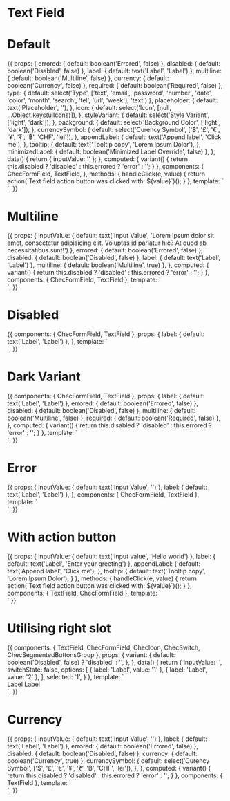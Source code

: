 
<Meta title="Form fields/Text field" component={TextField} />

# Text Field

<Props of={TextField} />

# Default

<Preview>
  <Story name="Defaults">
    {{
      props: {
        errored: {
          default: boolean('Errored', false)
        },
        disabled: {
          default: boolean('Disabled', false)
        },
        label: {
          default: text('Label', 'Label')
        },
        multiline: {
          default: boolean('Multiline', false)
        },
        currency: {
          default: boolean('Currency', false)
        },
        required: {
          default: boolean('Required', false)
        },
        type: {
          default: select('Type', ['text', 'email', 'password', 'number', 'date', 'color', 'month', 'search', 'tel', 'url', 'week'], 'text')
        },
        placeholder: {
          default: text('Placeholder', ''),
        },
        icon: {
          default: select('Icon', [null, ...Object.keys(uiIcons)]),
        },
        styleVariant: {
          default: select('Style Variant', ['light', 'dark']),
        },
        background: {
          default: select('Background Color', ['light', 'dark']),
        },
        currencySymbol: {
          default: select('Curency Symbol', ['$', '£', '€', '¥', '₹', '฿', 'CHF', 'lei']),
        },
        appendLabel: {
          default: text('Append label', 'Click me'),
        },
        tooltip: {
          default: text('Tooltip copy', 'Lorem Ipsum Dolor'),
        },
        minimizedLabel: {
          default: boolean('Minimized Label Override', false)
        },
      },
      data() {
        return { inputValue: '' };
      },
      computed: {
        variant() {
          return this.disabled ? 'disabled' : this.errored ? 'error' : '';
        }
      },
      components: {
        ChecFormField,
        TextField,
      },
      methods: {
        handleClick(e, value) {
          return action(`Text field action button was clicked with: ${value}`)();
        }
      },
      template: `
        <div class="py-16 flex justify-center" :class="{'bg-gray-700': background === 'dark'}">
          <ChecFormField
            :appendLabel="appendLabel"
            :tooltip="tooltip"
            :icon="icon"
            @action-click="handleClick"
            class="w-full max-w-sm"
          >
            <TextField
              name="input-name"
              :label="label"
              :multiline="multiline"
              placeholder="Example Placeholder"
              v-model="inputValue"
              :variant="variant"
              :style-variant="styleVariant"
              :type="type"
              :placeholder="placeholder"
              :required="required"
              :minimized-label="minimizedLabel"
              :currency="currency"
              :currencySymbol="currencySymbol"
              />
          </ChecFormField>
        </div>`,
    }}
  </Story>
</Preview>

# Multiline

<Preview>
  <Story name="Multiline">
    {{
      props: {
        inputValue: {
          default: text('Input Value', 'Lorem ipsum dolor sit amet, consectetur adipisicing elit. Voluptas id pariatur hic? At quod ab necessitatibus sunt!')
        },
        errored: {
          default: boolean('Errored', false)
        },
        disabled: {
          default: boolean('Disabled', false)
        },
        label: {
          default: text('Label', 'Label')
        },
        multiline: {
          default: boolean('Multiline', true)
        },
      },
      computed: {
        variant() {
          return this.disabled ? 'disabled' : this.errored ? 'error' : '';
        }
      },
      components: {
        ChecFormField,
        TextField
      },
      template: `
        <div class="py-16 flex justify-center">
          <ChecFormField
            class="w-full max-w-sm"
          >
            <TextField
              name="input-name"
              :label="label"
              :multiline="multiline"
              placeholder="Example Placeholder"
              v-model="inputValue"
              :variant="variant"
            />
          </ChecFormField>
        </div>`,
    }}
  </Story>
</Preview>

# Disabled

<Preview>
  <Story name="Disabled">
    {{
      components: {
        ChecFormField,
        TextField
      },
      props: {
        label: {
          default: text('Label', 'Label')
        },
      },
      template: `
        <div class="py-16 flex justify-center">
          <ChecFormField
            class="w-full max-w-sm"
          >
            <TextField
              name="input-name"
              :label="label"
              placeholder="Text Field Placeholder"
              variant="disabled"
            />
          </ChecFormField>
        </div>`,
    }}
  </Story>
</Preview>

# Dark Variant

<Preview>
  <Story name="Dark Style Variant">
    {{
      components: {
        ChecFormField,
        TextField
      },
      props: {
        label: {
          default: text('Label', 'Label')
        },
        errored: {
          default: boolean('Errored', false)
        },
        disabled: {
          default: boolean('Disabled', false)
        },
        multiline: {
          default: boolean('Multiline', false)
        },
        required: {
          default: boolean('Required', false)
        },
      },
      computed: {
        variant() {
          return this.disabled ? 'disabled' : this.errored ? 'error' : '';
        }
      },
      template: `
        <div class="py-16 flex justify-center bg-gray-700">
          <ChecFormField
            class="w-full max-w-sm"
          >
            <TextField
              name="input-name"
              :label="label"
              :style-variant="'dark'"
              placeholder="Text Field Placeholder"
              :multiline="multiline"
              :variant="variant"
              :required="required"
              bg-gray-700
            />
          </ChecFormField>
        </div>`,
    }}
  </Story>
</Preview>

# Error

<Preview>
  <Story name="Error">
    {{
      props: {
        inputValue: {
          default: text('Input Value', '')
        },
        label: {
          default: text('Label', 'Label')
        },
      },
      components: {
        ChecFormField,
        TextField
      },
      template: `
        <div class="py-16 flex justify-center">
          <ChecFormField
            class="w-full max-w-sm"
          >
            <TextField
              name="input-name"
              :label="label"
              class="w-full max-w-sm"
              placeholder="Text Field Placeholder"
              variant="error"
              v-model="inputValue"
            />
          </ChecFormField>
        </div>`,
    }}
  </Story>
</Preview>

# With action button

<Preview>
  <Story name="With action button">
    {{
      props: {
        inputValue: {
          default: text('Input value', 'Hello world')
        },
        label: {
          default: text('Label', 'Enter your greeting')
        },
        appendLabel: {
          default: text('Append label', 'Click me'),
        },
        tooltip: {
          default: text('Tooltip copy', 'Lorem Ipsum Dolor'),
        }
      },
      methods: {
        handleClick(e, value) {
          return action(`Text field action button was clicked with: ${value}`)();
        }
      },
      components: {
        TextField,
        ChecFormField
      },
      template: `
        <div class="py-16 flex justify-center">
          <ChecFormField
            class="w-full max-w-sm"
            :appendLabel="appendLabel"
            :tooltip="tooltip"
            @action-click="handleClick"
          >
            <TextField
                :label="label"
                v-model="inputValue"
              />
          </ChecFormField>
        </div>
      `
    }}
  </Story>
</Preview>

# Utilising right slot

<Preview>
  <Story name="Right slot">
    {{
      components: {
        TextField,
        ChecFormField,
        ChecIcon,
        ChecSwitch,
        ChecSegmentedButtonsGroup
      },
      props: {
        variant: {
          default: boolean('Disabled', false) ? 'disabled' : '',
        },
      },
      data() {
        return {
          inputValue: '',
          switchState: false,
          options: [
            { label: 'Label', value: '1' },
            { label: 'Label', value: '2' },
          ],
          selected: '1',
        }
      },
      template: `
        <div class="py-16 flex justify-center flex flex-col justify-center">
          <TextField
            label="With label"
            class="self-center w-full max-w-sm mb-4"
            v-model="inputValue"
            type="text"
            :variant="variant"
          >
            Label
          </TextField>
          <TextField
            label="With icon"
            class="self-center w-full max-w-sm mb-4"
            v-model="inputValue"
            type="text"
            :variant="variant"
          >
            <ChecIcon icon="calendar" class="w-4 h-4 text-gray-500" />
          </TextField>
          <TextField
            label="With switch"
            class="self-center w-full max-w-sm mb-4"
            v-model="inputValue"
            type="text"
            :variant="variant"
          >
            <ChecSwitch v-model="switchState">Label</ChecSwitch>
          </TextField>
          <TextField
            label="With segmented buttons"
            class="self-center w-full max-w-sm mb-4"
            v-model="inputValue"
            type="text"
            :variant="variant"
          >
            <ChecSegmentedButtonsGroup
              :options="options"
              v-model="selected"
            />
          </TextField>
        </div>`,
    }}
  </Story>
</Preview>

# Currency

<Preview>
  <Story name="Currency">
    {{
      props: {
        inputValue: {
          default: text('Input Value', '')
        },
        label: {
          default: text('Label', 'Label')
        },
        errored: {
          default: boolean('Errored', false)
        },
        disabled: {
          default: boolean('Disabled', false)
        },
        currency: {
          default: boolean('Currency', true)
        },
        currencySymbol: {
          default: select('Curency Symbol', ['$', '£', '€', '¥', '₹', '฿', 'CHF', 'lei']),
        },
      },
      computed: {
        variant() {
          return this.disabled ? 'disabled' : this.errored ? 'error' : '';
        }
      },
      components: {
        TextField
      },
      template: `
        <div class="py-16 flex justify-center">
          <TextField
            name="input-name"
            :label="label"
            class="w-full max-w-sm"
            :variant="variant"
            :currency="currency"
            v-model="inputValue"
            :currencySymbol="'CHF'"
          />
        </div>`,
    }}
  </Story>
</Preview>
